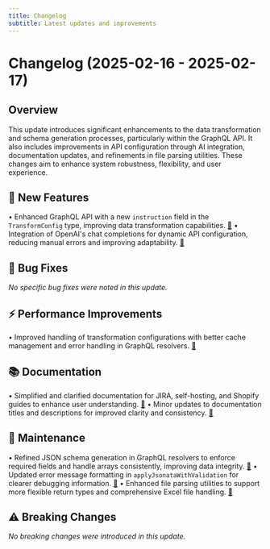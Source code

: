 ```yaml
---
title: Changelog
subtitle: Latest updates and improvements
---
```


<Update label="2025-02-17">

# Changelog (2025-02-16 - 2025-02-17)

## Overview
This update introduces significant enhancements to the data transformation and schema generation processes, particularly within the GraphQL API. It also includes improvements in API configuration through AI integration, documentation updates, and refinements in file parsing utilities. These changes aim to enhance system robustness, flexibility, and user experience.

## 🚀 New Features
• Enhanced GraphQL API with a new `instruction` field in the `TransformConfig` type, improving data transformation capabilities. [🔗](https://github.com/quantstruct/superglue/commit/ac416f0c93d8b2b3f525f39252f22cf7ef7ab83a)
• Integration of OpenAI's chat completions for dynamic API configuration, reducing manual errors and improving adaptability. [🔗](https://github.com/quantstruct/superglue/commit/c8e56f43afea8b5b38741d6dbf385856d34cc75a)

## 🐛 Bug Fixes
*No specific bug fixes were noted in this update.*

## ⚡ Performance Improvements
• Improved handling of transformation configurations with better cache management and error handling in GraphQL resolvers. [🔗](https://github.com/quantstruct/superglue/commit/ac416f0c93d8b2b3f525f39252f22cf7ef7ab83a)

## 📚 Documentation
• Simplified and clarified documentation for JIRA, self-hosting, and Shopify guides to enhance user understanding. [🔗](https://github.com/quantstruct/superglue/commit/c8e56f43afea8b5b38741d6dbf385856d34cc75a)
• Minor updates to documentation titles and descriptions for improved clarity and consistency. [🔗](https://github.com/quantstruct/superglue/commit/72365fe0d61f4392692017048553b9eee8a9e183)

## 🔧 Maintenance
• Refined JSON schema generation in GraphQL resolvers to enforce required fields and handle arrays consistently, improving data integrity. [🔗](https://github.com/quantstruct/superglue/commit/7fae94ad4dd3e66b0a950f56ead5cd9d987ec6b8)
• Updated error message formatting in `applyJsonataWithValidation` for clearer debugging information. [🔗](https://github.com/quantstruct/superglue/commit/3c8e95a60bdc464720de8917f317a19781aff120)
• Enhanced file parsing utilities to support more flexible return types and comprehensive Excel file handling. [🔗](https://github.com/quantstruct/superglue/commit/27728f2ce508a36d13ee77e8b60b7b177607bb6e)

## ⚠️ Breaking Changes
*No breaking changes were introduced in this update.*

</Update>